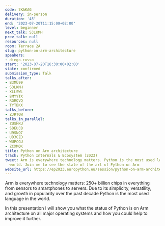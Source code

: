 ```yaml
---
code: 7KAKAG
delivery: in-person
duration: '45'
end: '2023-07-20T11:15:00+02:00'
level: beginner
next_talk: S3LKMH
prev_talk: null
resources: null
room: Terrace 2A
slug: python-on-arm-architecture
speakers:
- diego-russo
start: '2023-07-20T10:30:00+02:00'
state: confirmed
submission_type: Talk
talks_after:
- B3MU99
- S3LKMH
- XLLSWL
- BMYYTX
- RGRQVQ
- TYTBKX
talks_before:
- ZJRTGW
talks_in_parallel:
- ZUSHKU
- SDEUCB
- U9SNQ7
- UD3GZD
- WUPCGU
- ZCXMQK
title: Python on Arm architecture
track: Python Internals & Ecosystem (2023)
tweet: Arm is everywhere technology matters. Python is the most used language in the
  world. Join me to see the state of the art of Python on Arm
website_url: https://ep2023.europython.eu/session/python-on-arm-architecture
---
```


Arm is everywhere technology matters: 250+ billion chips in everything from sensors to smartphones to servers. Due to its simplicity, versatility, and growth in popularity over the past decade Python is the most used language in the world.

In this presentation I will show you what the status of Python is on Arm architecture on all major operating systems and how you could help to improve it further.